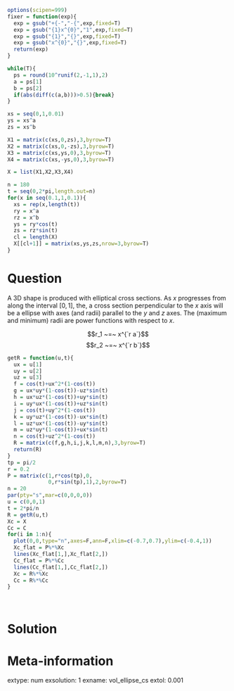 ```r
options(scipen=999)
fixer = function(exp){
  exp = gsub("+{-","-{",exp,fixed=T)
  exp = gsub("{1}x^{0}","1",exp,fixed=T)
  exp = gsub("{1}","{}",exp,fixed=T)
  exp = gsub("x^{0}","{}",exp,fixed=T)
  return(exp)
}

while(T){
  ps = round(10^runif(2,-1,1),2)
  a = ps[1]
  b = ps[2]
  if(abs(diff(c(a,b)))>0.5){break}
}

xs = seq(0,1,0.01)
ys = xs^a
zs = xs^b

X1 = matrix(c(xs,0,zs),3,byrow=T)
X2 = matrix(c(xs,0,-zs),3,byrow=T)
X3 = matrix(c(xs,ys,0),3,byrow=T)
X4 = matrix(c(xs,-ys,0),3,byrow=T)

X = list(X1,X2,X3,X4)

n = 180
t = seq(0,2*pi,length.out=n)
for(x in seq(0.1,1,0.1)){
  xs = rep(x,length(t))
  ry = x^a
  rz = x^b
  ys = ry*cos(t)
  zs = rz*sin(t)
  cl = length(X)
  X[[cl+1]] = matrix(xs,ys,zs,nrow=3,byrow=T)
}

```

Question
========

A 3D shape is produced with elliptical cross sections. As $x$ progresses from along the interval $[0,1]$, the, a cross section perpendicular to the $x$ axis will be a ellipse with axes (and radii) parallel to the $y$ and $z$ axes. The (maximum and minimum) radii are power functions with respect to $x$.

$$r_1 ~=~ x^{`r a`}$$
$$r_2 ~=~ x^{`r b`}$$

```r
getR = function(u,t){
  ux = u[1]
  uy = u[2]
  uz = u[3]
  f = cos(t)+ux^2*(1-cos(t))
  g = ux*uy*(1-cos(t))-uz*sin(t)
  h = ux*uz*(1-cos(t))+uy*sin(t)
  i = uy*ux*(1-cos(t))+uz*sin(t)
  j = cos(t)+uy^2*(1-cos(t))
  k = uy*uz*(1-cos(t))-ux*sin(t)
  l = uz*ux*(1-cos(t))-uy*sin(t)
  m = uz*uy*(1-cos(t))+ux*sin(t)
  n = cos(t)+uz^2*(1-cos(t))
  R = matrix(c(f,g,h,i,j,k,l,m,n),3,byrow=T)
  return(R)
}
tp = pi/2
r = 0.2
P = matrix(c(1,r*cos(tp),0,
             0,r*sin(tp),1),2,byrow=T)
n = 20
par(pty="s",mar=c(0,0,0,0))
u = c(0,0,1)
t = 2*pi/n
R = getR(u,t)
Xc = X
Cc = C
for(i in 1:n){
  plot(0,0,type="n",axes=F,ann=F,xlim=c(-0.7,0.7),ylim=c(-0.4,1))
  Xc_flat = P%*%Xc
  lines(Xc_flat[1,],Xc_flat[2,])
  Cc_flat = P%*%Cc
  lines(Cc_flat[1,],Cc_flat[2,])
  Xc = R%*%Xc
  Cc = R%*%Cc
}
```
\




Solution
========



Meta-information
============
extype: num
exsolution: 1
exname: vol_ellipse_cs
extol: 0.001